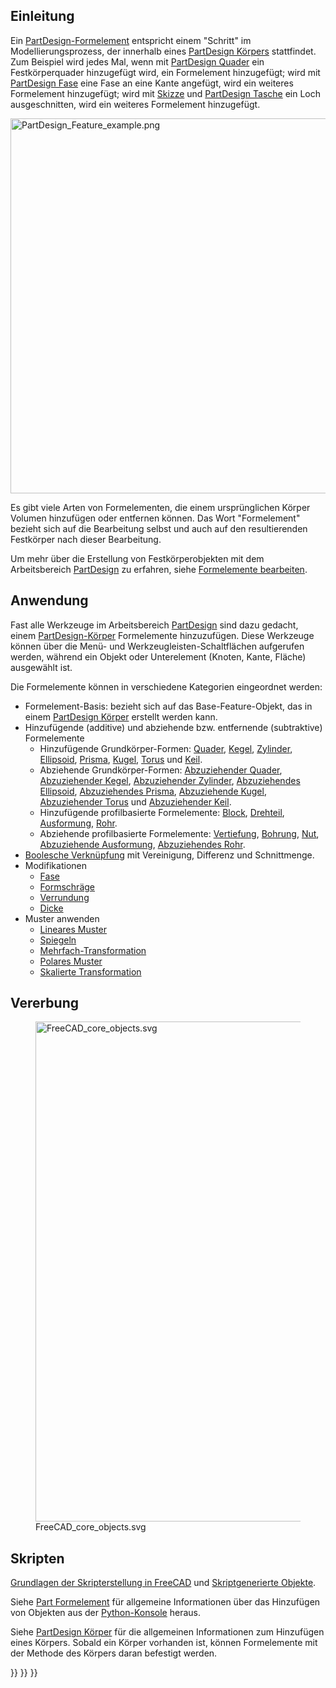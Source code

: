 <languages/>

<span id="Introduction"></span>
==Einleitung==

Ein [[PartDesign Feature/de|PartDesign-Formelement]] entspricht einem "Schritt" im Modellierungsprozess, der innerhalb eines [[PartDesign Body/de|PartDesign Körpers]] stattfindet. Zum Beispiel wird jedes Mal, wenn mit [[PartDesign AdditiveBox/de|PartDesign Quader]] ein Festkörperquader hinzugefügt wird, ein Formelement hinzugefügt; wird mit [[PartDesign Chamfer/de|PartDesign Fase]] eine Fase an eine Kante angefügt, wird ein weiteres Formelement hinzugefügt; wird mit [[Sketch/de|Skizze]] und [[PartDesign Pocket/de|PartDesign Tasche]] ein Loch ausgeschnitten, wird ein weiteres Formelement hinzugefügt.

[[File:PartDesign_Feature_example.png|600px]]
{{Caption|Feature-Editing ein einem  [[PartDesign_Body|PartDesign-Körper]] mit drei aufeinanderfolgenden Formelementen}}

Es gibt viele Arten von Formelementen, die einem ursprünglichen Körper Volumen hinzufügen oder entfernen können. Das Wort "Formelement" bezieht sich auf die Bearbeitung selbst und auch auf den resultierenden Festkörper nach dieser Bearbeitung.

Um mehr über die Erstellung von Festkörperobjekten mit dem Arbeitsbereich [[PartDesign Workbench/de|PartDesign]] zu erfahren, siehe [[feature editing/de|Formelemente bearbeiten]].

<span id="Usage"></span>
==Anwendung==

Fast alle Werkzeuge im Arbeitsbereich [[PartDesign Workbench/de|PartDesign]] sind dazu gedacht, einem [[PartDesign Body/de|PartDesign-Körper]] Formelemente hinzuzufügen. Diese Werkzeuge können über die Menü- und Werkzeugleisten-Schaltflächen aufgerufen werden, während ein Objekt oder Unterelement (Knoten, Kante, Fläche) ausgewählt ist.

Die Formelemente können in verschiedene Kategorien eingeordnet werden:
* Formelement-Basis: bezieht sich auf das Base-Feature-Objekt, das in einem [[PartDesign Body/de|PartDesign Körper]] erstellt werden kann.
* Hinzufügende (additive) und abziehende bzw. entfernende (subtraktive) Formelemente
** Hinzufügende Grundkörper-Formen: [[PartDesign_AdditiveBox/de|Quader]], [[PartDesign_AdditiveCone/de|Kegel]],  [[PartDesign_AdditiveCylinder/de|Zylinder]], [[PartDesign_AdditiveEllipsoid/de|Ellipsoid]], [[PartDesign_AdditivePrism/de|Prisma]], [[PartDesign_AdditiveSphere/de|Kugel]], [[PartDesign_AdditiveTorus/de|Torus]] und [[PartDesign_AdditiveWedge/de|Keil]].
** Abziehende Grundkörper-Formen: [[PartDesign_SubtractiveBox/de|Abzuziehender Quader]], [[PartDesign_SubtractiveCone/de|Abzuziehender Kegel]], [[PartDesign_SubtractiveCylinder/de|Abzuziehender Zylinder]], [[PartDesign_SubtractiveEllipsoid/de|Abzuziehendes Ellipsoid]], [[PartDesign_SubtractivePrism/de|Abzuziehendes Prisma]], [[PartDesign_SubtractiveSphere/de|Abzuziehende Kugel]], [[PartDesign_SubtractiveTorus/de|Abzuziehender Torus]] und [[PartDesign_SubtractiveWedge/de|Abzuziehender Keil]].
** Hinzufügende profilbasierte Formelemente: [[PartDesign_Pad/de|Block]], [[PartDesign_Revolution/de|Drehteil]], [[PartDesign_AdditiveLoft/de|Ausformung]], [[PartDesign_AdditivePipe/de|Rohr]].
** Abziehende profilbasierte Formelemente:  [[PartDesign_Pocket/de|Vertiefung]], [[PartDesign_Hole/de|Bohrung]], [[PartDesign_Groove/de|Nut]], [[PartDesign_SubtractiveLoft/de|Abzuziehende Ausformung]], [[PartDesign_SubtractivePipe/de|Abzuziehendes Rohr]].
* [[PartDesign_Boolean/de|Boolesche Verknüpfung]] mit Vereinigung, Differenz und Schnittmenge.
* Modifikationen
** [[PartDesign_Chamfer/de|Fase]]
** [[PartDesign_Draft/de|Formschräge]]
** [[PartDesign_Fillet/de|Verrundung]]
** [[PartDesign_Thickness/de|Dicke]]
* Muster anwenden
** [[PartDesign_LinearPattern/de|Lineares Muster]]
** [[PartDesign_Mirrored/de|Spiegeln]]
** [[PartDesign_MultiTransform/de|Mehrfach-Transformation]]
** [[PartDesign_PolarPattern/de|Polares Muster]]
** [[PartDesign_Scaled/de|Skalierte Transformation]]

<span id="Inheritance"></span>
== Vererbung ==

[[File:FreeCAD_core_objects.svg|800px]]

{{Caption|Vereinfachtes Diagramm der Beziehungen zwischen den Kernobjekten im Programm. Die {{incode|PartDesign::Feature}}-Objekte werden zum Aufbau parametrischer 3D-Festkörper verwendet und werden daher vom Basisobjekt {{incode|Part::Feature}} abgeleitet.}}

<span id="Scripting"></span>
==Skripten==

{{Emphasis|Siehe auch:}} [[FreeCAD_Scripting_Basics/de|Grundlagen der Skripterstellung in FreeCAD]] und [[Scripted_objects/de|Skriptgenerierte Objekte]].

Siehe [[Part_Feature/de|Part Formelement]] für allgemeine Informationen über das Hinzufügen von Objekten aus der [[Python console/de|Python-Konsole]] heraus.

Siehe [[PartDesign Body/de|PartDesign Körper]] für die allgemeinen Informationen zum Hinzufügen eines Körpers. Sobald ein Körper vorhanden ist, können Formelemente mit der Methode {{incode|addObject()}} des Körpers daran befestigt werden.

{{Code|code=
import FreeCAD as App

doc = App.newDocument()
obj = App.ActiveDocument.addObject('PartDesign::Body', 'Body')
obj.Label = "Custom label"

feature = App.ActiveDocument.addObject('PartDesign::AdditiveBox', 'Box')
feature.Width = 200
feature.Length = 300
feature.Height = 500
obj.addObject(feature)
App.ActiveDocument.recompute()

feature2 = App.ActiveDocument.addObject('PartDesign::SubtractiveBox', 'Box')
feature2.Width = 50
feature2.Length = 200
feature2.Height = 400
obj.addObject(feature2)
App.ActiveDocument.recompute()
}}

{{PartDesign Tools navi{{#translation:}}}}
{{Document objects navi{{#translation:}}}}
{{Userdocnavi{{#translation:}}}}